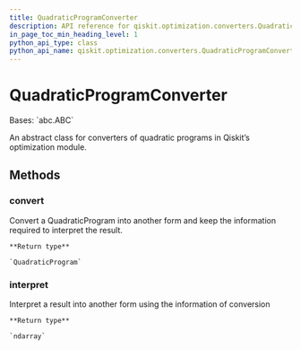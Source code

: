 ```yaml
---
title: QuadraticProgramConverter
description: API reference for qiskit.optimization.converters.QuadraticProgramConverter
in_page_toc_min_heading_level: 1
python_api_type: class
python_api_name: qiskit.optimization.converters.QuadraticProgramConverter
---
```


# QuadraticProgramConverter

<Class id="qiskit.optimization.converters.QuadraticProgramConverter" isDedicatedPage={true} github="https://github.com/qiskit-community/qiskit-aqua/tree/stable/0.9/qiskit/optimization/converters/quadratic_program_converter.py" signature="QuadraticProgramConverter">
  Bases: `abc.ABC`

  An abstract class for converters of quadratic programs in Qiskit’s optimization module.

  ## Methods

  ### convert

  <Function id="qiskit.optimization.converters.QuadraticProgramConverter.convert" signature="abstract QuadraticProgramConverter.convert(problem)">
    Convert a QuadraticProgram into another form and keep the information required to interpret the result.

    **Return type**

    `QuadraticProgram`
  </Function>

  ### interpret

  <Function id="qiskit.optimization.converters.QuadraticProgramConverter.interpret" signature="abstract QuadraticProgramConverter.interpret(x)">
    Interpret a result into another form using the information of conversion

    **Return type**

    `ndarray`
  </Function>
</Class>

